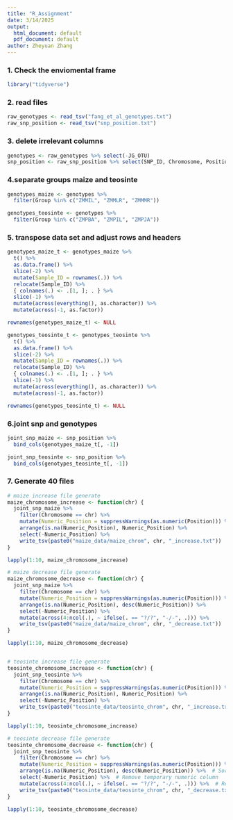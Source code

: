 ```yaml
---
title: "R_Assignment"
date: 3/14/2025
output:
  html_document: default
  pdf_document: default
author: Zheyuan Zhang
---
```

### 1. Check the enviomental frame
```r
library("tidyverse")
```
### 2. read files
```r
raw_genotypes <- read_tsv("fang_et_al_genotypes.txt")
raw_snp_position <- read_tsv("snp_position.txt")

```
### 3. delete irrelevant columns
```r
genotypes <- raw_genotypes %>% select(-JG_OTU)
snp_position <- raw_snp_position %>% select(SNP_ID, Chromosome, Position)
```
### 4.separate groups maize and teosinte
```r
genotypes_maize <- genotypes %>% 
  filter(Group %in% c("ZMMIL", "ZMMLR", "ZMMMR")) 

genotypes_teosinte <- genotypes %>% 
  filter(Group %in% c("ZMPBA", "ZMPIL", "ZMPJA"))
```
### 5. transpose data set and adjust rows and headers
```r
genotypes_maize_t <- genotypes_maize %>%
  t() %>%
  as.data.frame() %>%
  slice(-2) %>%
  mutate(Sample_ID = rownames(.)) %>%
  relocate(Sample_ID) %>%
  { colnames(.) <- .[1, ]; . } %>%
  slice(-1) %>%
  mutate(across(everything(), as.character)) %>%
  mutate(across(-1, as.factor))

rownames(genotypes_maize_t) <- NULL

genotypes_teosinte_t <- genotypes_teosinte %>%
  t() %>%
  as.data.frame() %>%
  slice(-2) %>%
  mutate(Sample_ID = rownames(.)) %>%
  relocate(Sample_ID) %>%
  { colnames(.) <- .[1, ]; . } %>%
  slice(-1) %>%
  mutate(across(everything(), as.character)) %>%
  mutate(across(-1, as.factor))

rownames(genotypes_teosinte_t) <- NULL

```
### 6.joint snp and genotypes
```r
joint_snp_maize <- snp_position %>%
  bind_cols(genotypes_maize_t[, -1])

joint_snp_teosinte <- snp_position %>% 
  bind_cols(genotypes_teosinte_t[, -1])
```
### 7. Generate 40 files
```r
# maize increase file generate
maize_chromosome_increase <- function(chr) {
  joint_snp_maize %>%
    filter(Chromosome == chr) %>%
    mutate(Numeric_Position = suppressWarnings(as.numeric(Position))) %>%  
    arrange(is.na(Numeric_Position), Numeric_Position) %>%  
    select(-Numeric_Position) %>%
    write_tsv(paste0("maize_data/maize_chrom", chr, "_increase.txt"))
}

lapply(1:10, maize_chromosome_increase)

# maize decrease file generate
maize_chromosome_decrease <- function(chr) {
  joint_snp_maize %>%
    filter(Chromosome == chr) %>%
    mutate(Numeric_Position = suppressWarnings(as.numeric(Position))) %>%  
    arrange(is.na(Numeric_Position), desc(Numeric_Position)) %>%  
    select(-Numeric_Position) %>%
    mutate(across(4:ncol(.), ~ ifelse(. == "?/?", "-/-", .))) %>%  
    write_tsv(paste0("maize_data/maize_chrom", chr, "_decrease.txt"))
}

lapply(1:10, maize_chromosome_decrease)


# teosinte increase file generate
teosinte_chromosome_increase <- function(chr) {
  joint_snp_teosinte %>%
    filter(Chromosome == chr) %>%
    mutate(Numeric_Position = suppressWarnings(as.numeric(Position))) %>%
    arrange(is.na(Numeric_Position), Numeric_Position) %>%
    select(-Numeric_Position) %>%
    write_tsv(paste0("teosinte_data/teosinte_chrom", chr, "_increase.txt"))
}

lapply(1:10, teosinte_chromosome_increase)

# teosinte decrease file generate
teosinte_chromosome_decrease <- function(chr) {
  joint_snp_teosinte %>%
    filter(Chromosome == chr) %>%
    mutate(Numeric_Position = suppressWarnings(as.numeric(Position))) %>%  # Convert only numeric values
    arrange(is.na(Numeric_Position), desc(Numeric_Position)) %>%  # Sort numerically, keep "unknown" & "multiple" at bottom
    select(-Numeric_Position) %>%  # Remove temporary numeric column
    mutate(across(4:ncol(.), ~ ifelse(. == "?/?", "-/-", .))) %>%  # Replace "?/?" with "-/-" from 4th column onwards
    write_tsv(paste0("teosinte_data/teosinte_chrom", chr, "_decrease.txt"))
}

lapply(1:10, teosinte_chromosome_decrease)

```



